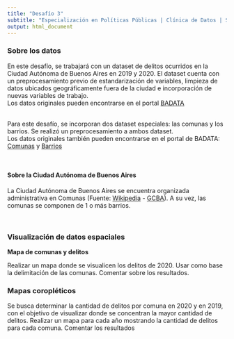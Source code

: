 ```yaml
---
title: "Desafío 3"
subtitle: "Especialización en Políticas Públicas | Clínica de Datos | Sábado 9 de Abril 2022"
output: html_document
---
```




### Sobre los datos

En este desafío, se trabajará con un dataset de delitos ocurridos en la Ciudad Autónoma de Buenos Aires en 2019 y 2020. El dataset cuenta con un preprocesamiento previo de estandarización de variables, limpieza de datos ubicados geográficamente fuera de la ciudad e incorporación de nuevas variables de trabajo.  
Los datos originales pueden encontrarse en el portal [BADATA](https://data.buenosaires.gob.ar/dataset/delitos)  
<br>

Para este desafío, se incorporan dos dataset especiales: las comunas y los barrios. Se realizó un preprocesamiento a ambos dataset.  
Los datos originales también pueden encontrarse en el portal de BADATA: [Comunas](https://data.buenosaires.gob.ar/dataset/comunas) y [Barrios](https://data.buenosaires.gob.ar/dataset/barrios)

<br>

#### Sobre la Ciudad Autónoma de Buenos Aires 

La Ciudad Autónoma de Buenos Aires se encuentra organizada administrativa en Comunas (Fuente: [Wikipedia](https://es.wikipedia.org/wiki/Comunas_de_la_ciudad_de_Buenos_Aires) - [GCBA](https://www.buenosaires.gob.ar/comunas)). A su vez, las comunas se componen de 1 o más barrios.   


<br>


### Visualización de datos espaciales

**Mapa de comunas y delitos**

Realizar un mapa donde se visualicen los delitos de 2020. Usar como base la delimitación de las comunas. Comentar sobre los resultados. 



### Mapas coropléticos  


Se busca determinar la cantidad de delitos por comuna en 2020 y en 2019, con el objetivo de visualizar donde se concentran la mayor cantidad de delitos. Realizar un mapa para cada año mostrando la cantidad de delitos para cada comuna. 
Comentar los resultados









